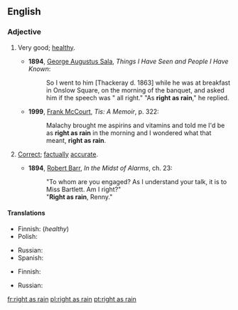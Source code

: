 {{was wotd|2009|July|13}}
==English==

===Adjective===
{{en-adj|head=[[right]] [[as]] [[rain]]|righter than rain|sup=-}}

# {{label|en|simile|colloquial}} Very good; [[healthy]].
#* '''1894''', [[w:George Augustus Sala|George Augustus Sala]], ''Things I Have Seen and People I Have Known'':
#*: So I went to him [Thackeray d. 1863] while he was at breakfast in Onslow Square, on the morning of the banquet, and asked him if the speech was " all right." "As '''right as rain'''," he replied.
#* '''1999''', [[w:Frank McCourt|Frank McCourt]], ''Tis: A Memoir'', p. 322:
#*: Malachy brought me aspirins and vitamins and told me I'd be as '''right as rain''' in the morning and I wondered what that meant, '''right as rain'''.
# {{label|en|simile|colloquial}} [[correct|Correct]]; [[factually]] [[accurate]].
#* '''1894''', [[w:Robert Barr (writer)|Robert Barr]], ''In the Midst of Alarms'', ch. 23:
#*: "To whom are you engaged? As I understand your talk, it is to Miss Bartlett. Am I right?"
#*: "'''Right as rain''', Renny."

====Translations====
{{trans-top|very good; healthy}}
* Finnish: {{t+|fi|terve|alt=terve kuin pukki}} (''healthy'')
* Polish: {{t|pl|zdrów jak ryba}}
{{trans-mid}}
* Russian: {{t+|ru|здоро́вый}}
* Spanish: {{t|es|como nuevo}}
{{trans-bottom}}

{{trans-top|correct; factually accurate}}
* Finnish: {{t+|fi|tosi|alt=tosi kuin vesi}}
{{trans-mid}}
* Russian: {{t+|ru|ве́рный}}
{{trans-bottom}}

[[fr:right as rain]]
[[pl:right as rain]]
[[pt:right as rain]]